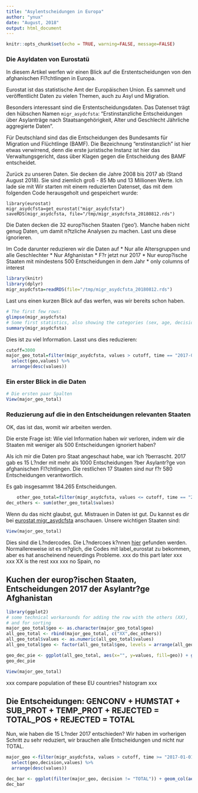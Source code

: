 ```yaml
---
title: "Asylentscheidungen in Europa"
author: "ynux"
date: "August, 2018"
output: html_document
---
```


```r
knitr::opts_chunk$set(echo = TRUE, warning=FALSE, message=FALSE)
```

### Die Asyldaten von Eurostatü
In diesem Artikel werfen wir einen Blick auf die Erstentscheidungen von den afghanischen Fl?chtlingen in Europa.

Eurostat ist das statistische Amt der Europäischen Union. Es sammelt und veröffentlicht Daten zu vielen Themen, auch zu Asyl und Migration.

Besonders interessant sind die Erstentscheidungsdaten. Das Datenset trägt den hübschen Namen `migr_asydcfsta`: "Erstinstanzliche Entscheidungen über Asylanträge nach Staatsangehörigkeit, Alter und Geschlecht Jährliche aggregierte Daten".

Für Deutschland sind das die Entscheidungen des Bundesamts für  Migration und Flüchtlinge (BAMF). Die Bezeichnung "erstinstanzlich" ist hier etwas verwirrend, denn die erste juristische Instanz ist hier das Verwaltungsgericht, dass über Klagen gegen die Entscheidung des BAMF entscheidet.

Zurück zu unseren Daten. Sie decken die Jahre 2008 bis 2017 ab (Stand August 2018). Sie sind ziemlich groß - 85 Mb und 13 Millionen Werte. Ich lade sie mit  Wir starten mit einem reduzierten Datenset, das mit dem folgenden Code herausgeholt und gespeichert wurde:

    library(eurostat)
    migr_asydcfsta=get_eurostat("migr_asydcfsta")
    saveRDS(migr_asydcfsta, file="/tmp/migr_asydcfsta_20180812.rds")

Die Daten decken die 32 europ?ischen Staaten ('geo'). Manche haben nicht genug Daten, um damit n?tzliche Analysen zu machen. Last uns diese ignorieren.

Im Code darunter reduzieren wir die Daten auf
   * Nur alle Altersgruppen und alle Geschlechter
   * Nur Afghanistan
   * F?r jetzt nur 2017
   * Nur europ?ische Staaten mit mindestens 500 Entscheidungen in dem Jahr
   * only columns of interest


```r
library(knitr)
library(dplyr)
migr_asydcfsta=readRDS(file="/tmp/migr_asydcfsta_20180812.rds")
```

Last uns einen kurzen Blick auf das werfen, was wir bereits schon haben.
```r
# The first few rows:
glimpse(migr_asydcfsta)
# Some first statistics, also showing the categories (sex, age, decisions):
summary(migr_asydcfsta)
```
Dies ist zu viel Information. Lasst uns dies reduzieren:
```r
cutoff=3000
major_geo_total=filter(migr_asydcfsta, values > cutoff, time == "2017-01-01", decision == "TOTAL", sex == "T", age == "TOTAL", citizen == "AF", geo != "EU28", geo != "TOTAL") %>% 
  select(geo,values) %>%
  arrange(desc(values))
```

### Ein erster Blick in die Daten
    
```r
# Die ersten paar Spalten
View(major_geo_total)
```

### Reduzierung auf die in den Entscheidungen relevanten Staaten

OK, das ist das, womit wir arbeiten werden.

Die erste Frage ist: Wie viel Information haben wir verloren, indem wir die Staaten mit weniger als 500 Entscheidungen ignoriert haben? 

Als ich mir die Daten pro Staat angeschaut habe, war ich ?berrascht. 2017 gab es 15 L?nder mit mehr als 1000 Entscheidungen ?ber Asylantr?ge von afghanischen Fl?chtlingen. Die restlichen 17 Staaten sind nur f?r 580 Entscheidungen verantwortlich.

Es gab insgesammt 184.265 Entscheidungen.

```r
    other_geo_total=filter(migr_asydcfsta, values <= cutoff, time == "2017-01-01", decision == "TOTAL", sex == "T", age == "TOTAL", citizen == "AF", geo != "EU28", geo != "TOTAL") %>%  arrange(desc(values))
dec_others <- sum(other_geo_total$values)
```

Wenn du das nicht glaubst, gut. Mistrauen in Daten ist gut. Du kannst es dir bei [eurostat migr_asydcfsta]( http://appsso.eurostat.ec.europa.eu/nui/show.do?dataset=migr_asydcfsta&lang=en/) anschauen.
Unsere wichtigen Staaten sind:
```r
View(major_geo_total)
```
Dies sind die L?ndercodes. Die L?ndercoes k?nnen [hier](http://dd.eionet.europa.eu/vocabulary/eurostat/geo/view) gefunden werden. Normallereweise ist es m?glich, die Codes mit label_eurostat zu bekommen, aber es hat anscheinend neuerdings Probleme. xxx do this part later xxx
xxx XX is the rest xxx
xxx no Spain, no 

## Kuchen der europ?ischen Staaten, Entscheidungen 2017 der Asylantr?ge Afghanistan

```r
library(ggplot2)
# some technical workarounds for adding the row with the others (XX),
# and for sorting
major_geo_total$geo <- as.character(major_geo_total$geo)
all_geo_total <- rbind(major_geo_total, c("XX",dec_others))
all_geo_total$values <- as.numeric(all_geo_total$values) 
all_geo_total$geo <- factor(all_geo_total$geo, levels = arrange(all_geo_total, values)$geo)

geo_dec_pie <- ggplot(all_geo_total, aes(x="", y=values, fill=geo)) + geom_col(colour = "black") + coord_polar("y", start=0) + scale_fill_grey(start = 0.4, end = 0.9) + ggtitle ("Decisions on Afghan asylum Cases 2017", subtitle = "EU countries")
geo_dec_pie
```

```r
View(major_geo_total)

```
xxx compare population of these EU countries? histogram xxx

## Die Entscheidungen: GENCONV + HUMSTAT + SUB_PROT + TEMP_PROT + REJECTED = TOTAL_POS + REJECTED = TOTAL

Nun, wie haben die 15 L?nder 2017 entschieden? Wir haben im vorherigen Schritt zu sehr reduziert, wir brauchen alle Entscheidungen und nicht nur TOTAL.

```r
major_geo <-filter(migr_asydcfsta, values > cutoff, time >= "2017-01-01", sex == "T", age == "TOTAL", citizen == "AF", geo != "EU28", geo != "TOTAL") %>% 
  select(geo,decision,values) %>%
  arrange(desc(values))

dec_bar <- ggplot(filter(major_geo, decision != "TOTAL")) + geom_col(aes(x=geo, y=values, fill=decision), colour="black") + scale_fill_grey()
dec_bar
```
